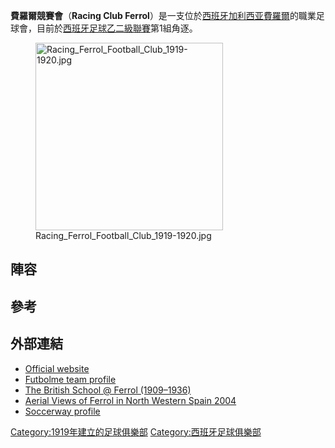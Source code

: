 {{Infobox football club
| nickname = ''Os Departamentais''<br> ''Os Diaños Verdes'' (Green Devils)
| ground = [[西班牙|西班牙]][[加利西亚_(西班牙)|加利西亚]][[費羅爾|費羅爾]][[Estadio_de_A_Malata|A Malata]],
| capacity = 12,043
| season = 2015–16
| pattern_la1 =
| pattern_la2 = _redhoops
| pattern_b1 = _greensquares
| pattern_b2 =
| pattern_b3 =
| pattern_ra1 =
| pattern_ra2 = _redhoops
| pattern_ra3 =
| pattern_sh2 = _redbottom
| pattern_so2 = _redtop
| leftarm1 = 009945
| leftarm2 = 000000
| leftarm3 =
| body1 = 009945
| body2 = 000000
| body3 =
| rightarm1 = 009945
| rightarm2 = 000000
| rightarm3 =
| shorts1 = FFFFFF
| shorts2 = 000000
| shorts3 =
| socks1 = 009945
| socks2 = 000000
| socks3 =
| clubname = 費羅爾競賽會
| image = <!-- 檔案不存在 [[File:Racing_de_Ferrol.png|180px]] -->
| caption =
| fullname = Racing Club Ferrol, SAD
| founded = {{Start date and age|1919|df=yes}}
| chairman = Isidro Silveira
| manager = [[Míchel_Alonso|Míchel Alonso]]
| league = [[西班牙足球乙二級聯賽|西班牙足球乙二級聯賽]]第1組
| position = [[西班牙足球乙二級聯賽|西班牙足球乙二級聯賽]]第1組, 2
}}
'''費羅爾競賽會'''（'''Racing Club Ferrol'''）是一支位於[[西班牙|西班牙]][[加利西亚_(西班牙)|加利西亚]][[費羅爾|費羅爾]]的職業足球會，目前於[[西班牙足球乙二級聯賽|西班牙足球乙二級聯賽]]第1組角逐。

[[File:Racing_Ferrol_Football_Club_1919-1920.jpg|300px]]
==陣容==
{{updated|2015年11月20日}}
{{Fs start}}
{{Fs player|no=|nat= ESP |name=[[Sergio_José_Rodríguez_Domínguez|Cabanelas]]|pos=GK}}
{{Fs player|no=|nat= ESP |name=[[Ian_Mackay_(footballer)|Ian Mackay]]|pos=GK}}
{{Fs player|no=|nat= ESP |name=[[José_Catalá|José Catalá]]|pos=DF}}
{{Fs player|no=|nat= ESP |name=[[Diego_Maceira|Diego Maceira]]|pos=DF}}
{{Fs player|no=|nat= ESP |name=[[Víctor_Vázquez_Rosales|Víctor Vázquez]]|pos=DF}}
{{Fs player|no=|nat= ESP |name=[[羅曼·戈洛巴特|羅曼·戈洛巴特]]|pos=DF}}
{{Fs player|no=|nat= ESP |name=[[Iván_Garrido_González|Iván González]]|pos=DF}}
{{Fs player|no=|nat= ESP |name=[[Borja_Domínguez_Domínguez|Borja Domínguez]]|pos=MF}}
{{Fs player|no=|nat=CAN|pos=MF|name=[[Samuel_Piette_(Canadian_footballer)|Samuel Piette]]|other=由[[拉科魯尼亞體育會B隊|拉科魯尼亞B隊]]外借}}
{{Fs player|no=|nat= ESP |name=[[Fernando_Macedo_da_Silva|Nano]]|pos=MF}}
{{fs mid}}
{{Fs player|no=|nat= ESP |name=[[Marcos_Álvarez_López|Marcos Álvarez]]|pos=MF}}
{{Fs player|no=|nat= ESP |name=[[Iván_Forte|Iván Forte]]|pos=MF}}
{{Fs player|no=|nat= ESP|pos=MF |name=[[Javier_Fernández_Abruñedo|Bicho]]|other=由[[拉科魯尼亞體育會|拉科魯尼亞]]外借}}
{{Fs player|no=|nat= ARG |name=[[Juan_Pablo_Barros_Campos|Juampa]]|pos=FW}}
{{Fs player|no=|nat= ESP |name=[[Pablo_Rey_Cabarcos-Lago|Pablo Rey]]|pos=FW}}
{{Fs player|no=|nat= ESP |name=[[Héber_Pena_Picos|Héber]]|pos=FW}}
{{Fs player|no=|nat= ESP |name=[[Jaume_Vidal|Jaume Vidal]]|pos=FW}}
{{Fs player|no=|nat= ESP |name=[[Diego_Vela|Diego Vela]]|pos=FW}}
{{Fs player|no=|nat= ESP |name=[[Diego_Peláez_Silva|Diego Peláez]]|pos=FW}}
{{Fs player|no=|nat= ESP |name=[[José_Luis_Gómez_Pérez|Joselu]]|pos=FW}}
{{Fs end}}

==參考==
{{Reflist}}

==外部連結==
*[http://www.racingclubferrol.net/ Official website] {{Wayback|url=http://www.racingclubferrol.net/ |date=20210501065632 }} {{es icon}}
*[http://www.futbolme.com/coj/index_equipo.asp?modo_e=2&id_equipo=421 Futbolme team profile] {{Wayback|url=http://www.futbolme.com/coj/index_equipo.asp?modo_e=2&id_equipo=421 |date=20160304053535 }} {{es icon}}
*[http://ferrol.historia.tripod.com/thebritishschoolatelferrol1926/ The British School @ Ferrol (1909–1936)] {{Wayback|url=http://ferrol.historia.tripod.com/thebritishschoolatelferrol1926/ |date=20201031040144 }}
*[https://www.webcitation.org/query?url=http://www.geocities.com/ferrolhistory/Ferrol_Aerial_View_B_2004.html%3F1122747598687&date=2009-10-23+00:08:15 Aerial Views of Ferrol in North Western Spain 2004]
*[http://int.soccerway.com/teams/spain/racing-club-de-ferrol/2057/ Soccerway profile] {{Wayback|url=http://int.soccerway.com/teams/spain/racing-club-de-ferrol/2057/ |date=20200928215152 }}

[[Category:1919年建立的足球俱樂部|Category:1919年建立的足球俱樂部]]
[[Category:西班牙足球俱樂部|Category:西班牙足球俱樂部]]